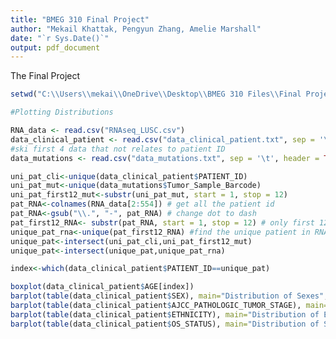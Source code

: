 ---
title: "BMEG 310 Final Project"
author: "Mekail Khattak, Pengyun Zhang, Amelie Marshall"
date: "`r Sys.Date()`"
output: pdf_document
---

The Final Project

```{r}
setwd("C:\\Users\\mekai\\OneDrive\\Desktop\\BMEG 310 Files\\Final Project\\TCGA-LUSC")
```

```{r}
#Plotting Distributions

RNA_data <- read.csv("RNAseq_LUSC.csv")
data_clinical_patient <- read.csv("data_clinical_patient.txt", sep = '\t', header = TRUE, skip = 4)
#ski first 4 data that not relates to patient ID
data_mutations <- read.csv("data_mutations.txt", sep = '\t', header = TRUE )
```

```{r}
uni_pat_cli<-unique(data_clinical_patient$PATIENT_ID)
uni_pat_mut<-unique(data_mutations$Tumor_Sample_Barcode)
uni_pat_first12_mut<-substr(uni_pat_mut, start = 1, stop = 12)
pat_RNA<-colnames(RNA_data[2:554]) # get all the patient id
pat_RNA<-gsub("\\.", "-", pat_RNA) # change dot to dash
pat_first12_RNA<- substr(pat_RNA, start = 1, stop = 12) # only first 12 characters
unique_pat_rna<-unique(pat_first12_RNA) #find the unique patient in RNA dataset
unique_pat<-intersect(uni_pat_cli,uni_pat_first12_mut)
unique_pat<-intersect(unique_pat,unique_pat_rna)

index<-which(data_clinical_patient$PATIENT_ID==unique_pat)

boxplot(data_clinical_patient$AGE[index])
barplot(table(data_clinical_patient$SEX), main="Distribution of Sexes", xlab="Sex", ylab="Frequency", col="skyblue")
barplot(table(data_clinical_patient$AJCC_PATHOLOGIC_TUMOR_STAGE), main="Distribution of Cancer Stages", xlab="Cancer Stages", ylab="Frequency", col="skyblue")
barplot(table(data_clinical_patient$ETHNICITY), main="Distribution of Ethnicities", xlab="Ethnicity", ylab="Frequency", col="skyblue")
barplot(table(data_clinical_patient$OS_STATUS), main="Distribution of Survival", xlab="Survival Status", ylab="Frequency", col="skyblue")

```



